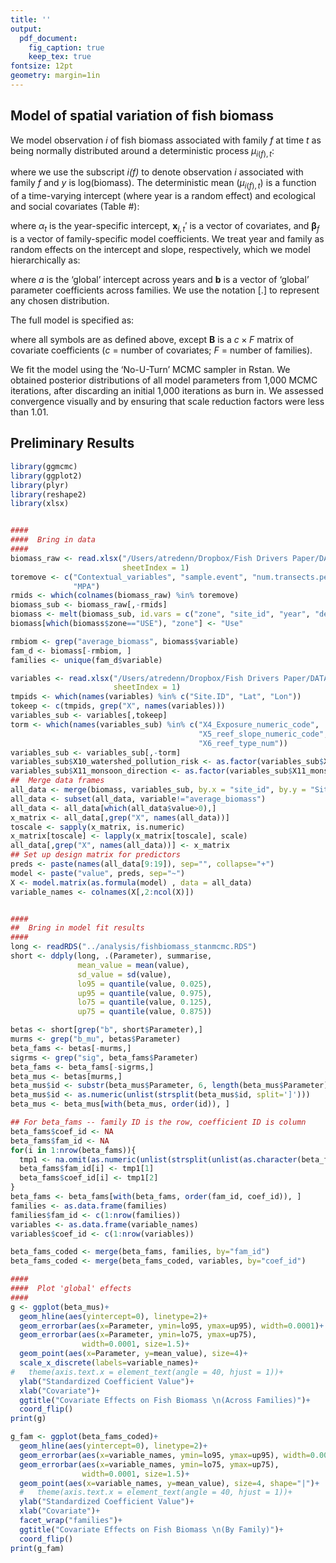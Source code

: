 ```yaml
---
title: ''
output:
  pdf_document:
    fig_caption: true
    keep_tex: true
fontsize: 12pt
geometry: margin=1in
---
```


Model of spatial variation of fish biomass
-------------------------------------------

We model observation *i* of fish biomass associated with family *f* at time *t* as being normally distributed around a deterministic process $\mu_{i(f),t}$:

\begin{equation}
y_{i(f),t} \sim \text{Normal}(\mu_{i(f),t}, \sigma^2)
\end{equation}

where we use the subscript *i(f)* to denote observation *i* associated with family *f* and *y* is log(biomass). The deterministic mean ($\mu_{i(f),t}$) is a function of a time-varying intercept (where year is a random effect) and ecological and social covariates (Table #):

\begin{equation}
\mu_{i(f),t} = \alpha_t + \textbf{x}_{i,t}' \boldsymbol{\beta}_f 
\end{equation}

where $\alpha_t$ is the year-specific intercept, $\textbf{x}_{i,t}'$ is a vector of covariates, and  $\boldsymbol{\beta}_f$ is a vector of family-specific model coefficients. We treat year and family as random effects on the intercept and slope, respectively, which we model hierarchically as:

\begin{align}
\alpha_t &\sim \text{Normal}(a, \sigma^2_a) \\
a &\sim [a] \\
\boldsymbol{\beta}_f &\sim \text{Normal}(\textbf{b}, \sigma^2_b) \\
\textbf{b} &\sim [\textbf{b}]
\end{align}

where *a* is the 'global' intercept across years and **b** is a vector of 'global' parameter coefficients across families. We use the notation [.] to represent any chosen distribution.

The full model is specified as:

\begin{align}
[\sigma^2, \boldsymbol{\alpha}, \textbf{B}, a, \textbf{b}, \sigma^2_a, \boldsymbol{\sigma}^2_b] &\propto \\ \nonumber 
&\prod_{t=1}^T \prod_{i=1}^n [y_{i(f),t} | \mu_{i(f),t}, \sigma^2] [\mu_{i(f),t} | \alpha_t, \boldsymbol{\beta}_f] [\alpha_t | a, \sigma^2_a] \times \\ \nonumber 
&\prod_{f=1}^F [\boldsymbol{\beta}_f | \textbf{b}, \boldsymbol{\sigma}^2_b] [a] [\textbf{b}] [\sigma^2_a] [\boldsymbol{\sigma}^2_b]
\end{align}

where all symbols are as defined above, except **B** is a $c \times F$ matrix of covariate coefficients (*c* = number of covariates; *F* = number of families).

We fit the model using the 'No-U-Turn' MCMC sampler in Rstan. We obtained posterior distributions of all model parameters from 1,000 MCMC iterations, after discarding an initial 1,000 iterations as burn in. We assessed convergence visually and by ensuring that scale reduction factors were less than 1.01.

Preliminary Results
-------------------
```r
library(ggmcmc)
library(ggplot2)
library(plyr)
library(reshape2)
library(xlsx)


####
####  Bring in data
####
biomass_raw <- read.xlsx("/Users/atredenn/Dropbox/Fish Drivers Paper/DATA/fish_biomass_all_years_fishdrivers_6.17.2015.xlsx",
                         sheetIndex = 1)
toremove <- c("Contextual_variables", "sample.event", "num.transects.per.site.fdata",
              "MPA")
rmids <- which(colnames(biomass_raw) %in% toremove)
biomass_sub <- biomass_raw[,-rmids]
biomass <- melt(biomass_sub, id.vars = c("zone", "site_id", "year", "depth"))
biomass[which(biomass$zone=="USE"), "zone"] <- "Use"

rmbiom <- grep("average_biomass", biomass$variable)
fam_d <- biomass[-rmbiom, ]
families <- unique(fam_d$variable)

variables <- read.xlsx("/Users/atredenn/Dropbox/Fish Drivers Paper/DATA/contextual_variables_fishdrivers_6.17.2015.xlsx",
                       sheetIndex = 1)
tmpids <- which(names(variables) %in% c("Site.ID", "Lat", "Lon"))
tokeep <- c(tmpids, grep("X", names(variables)))
variables_sub <- variables[,tokeep]
torm <- which(names(variables_sub) %in% c("X4_Exposure_numeric_code", 
                                          "X5_reef_slope_numeric_code", 
                                          "X6_reef_type_num"))
variables_sub <- variables_sub[,-torm]
variables_sub$X10_watershed_pollution_risk <- as.factor(variables_sub$X10_watershed_pollution_risk)
variables_sub$X11_monsoon_direction <- as.factor(variables_sub$X11_monsoon_direction)
##  Merge data frames
all_data <- merge(biomass, variables_sub, by.x = "site_id", by.y = "Site.ID")
all_data <- subset(all_data, variable!="average_biomass")
all_data <- all_data[which(all_data$value>0),]
x_matrix <- all_data[,grep("X", names(all_data))]
toscale <- sapply(x_matrix, is.numeric)
x_matrix[toscale] <- lapply(x_matrix[toscale], scale)
all_data[,grep("X", names(all_data))] <- x_matrix
## Set up design matrix for predictors
preds <- paste(names(all_data[9:19]), sep="", collapse="+") 
model <- paste("value", preds, sep="~")
X <- model.matrix(as.formula(model) , data = all_data)
variable_names <- colnames(X[,2:ncol(X)])


####
##  Bring in model fit results
####
long <- readRDS("../analysis/fishbiomass_stanmcmc.RDS")
short <- ddply(long, .(Parameter), summarise,
               mean_value = mean(value),
               sd_value = sd(value),
               lo95 = quantile(value, 0.025),
               up95 = quantile(value, 0.975),
               lo75 = quantile(value, 0.125),
               up75 = quantile(value, 0.875))

betas <- short[grep("b", short$Parameter),]
murms <- grep("b_mu", betas$Parameter)
beta_fams <- betas[-murms,]
sigrms <- grep("sig", beta_fams$Parameter)
beta_fams <- beta_fams[-sigrms,]
beta_mus <- betas[murms,]
beta_mus$id <- substr(beta_mus$Parameter, 6, length(beta_mus$Parameter))
beta_mus$id <- as.numeric(unlist(strsplit(beta_mus$id, split=']')))
beta_mus <- beta_mus[with(beta_mus, order(id)), ]

## For beta_fams -- family ID is the row, coefficient ID is column
beta_fams$coef_id <- NA
beta_fams$fam_id <- NA
for(i in 1:nrow(beta_fams)){
  tmp1 <- na.omit(as.numeric(unlist(strsplit(unlist(as.character(beta_fams$Parameter[i])), "[^0-9]+"))))
  beta_fams$fam_id[i] <- tmp1[1]
  beta_fams$coef_id[i] <- tmp1[2]
}
beta_fams <- beta_fams[with(beta_fams, order(fam_id, coef_id)), ]
families <- as.data.frame(families)
families$fam_id <- c(1:nrow(families))
variables <- as.data.frame(variable_names)
variables$coef_id <- c(1:nrow(variables))

beta_fams_coded <- merge(beta_fams, families, by="fam_id")
beta_fams_coded <- merge(beta_fams_coded, variables, by="coef_id")

####
####  Plot 'global' effects
####
g <- ggplot(beta_mus)+
  geom_hline(aes(yintercept=0), linetype=2)+
  geom_errorbar(aes(x=Parameter, ymin=lo95, ymax=up95), width=0.0001)+
  geom_errorbar(aes(x=Parameter, ymin=lo75, ymax=up75), 
                width=0.0001, size=1.5)+
  geom_point(aes(x=Parameter, y=mean_value), size=4)+
  scale_x_discrete(labels=variable_names)+
#   theme(axis.text.x = element_text(angle = 40, hjust = 1))+
  ylab("Standardized Coefficient Value")+
  xlab("Covariate")+
  ggtitle("Covariate Effects on Fish Biomass \n(Across Families)")+
  coord_flip()
print(g)
```

```r
g_fam <- ggplot(beta_fams_coded)+
  geom_hline(aes(yintercept=0), linetype=2)+
  geom_errorbar(aes(x=variable_names, ymin=lo95, ymax=up95), width=0.0001)+
  geom_errorbar(aes(x=variable_names, ymin=lo75, ymax=up75), 
                width=0.0001, size=1.5)+
  geom_point(aes(x=variable_names, y=mean_value), size=4, shape="|")+
  #   theme(axis.text.x = element_text(angle = 40, hjust = 1))+
  ylab("Standardized Coefficient Value")+
  xlab("Covariate")+
  facet_wrap("families")+
  ggtitle("Covariate Effects on Fish Biomass \n(By Family)")+
  coord_flip()
print(g_fam)
```

